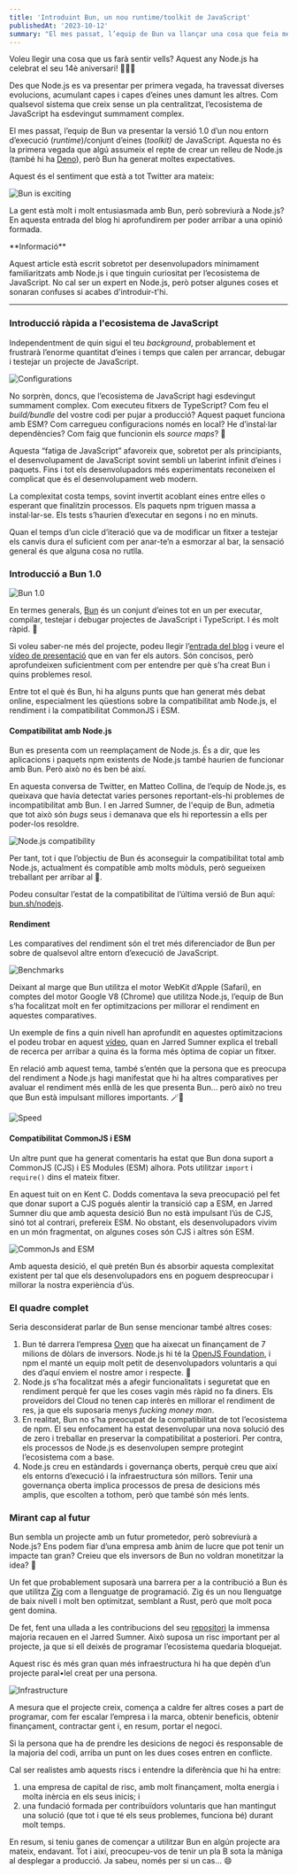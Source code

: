 ```yaml
---
title: 'Introduint Bun, un nou runtime/toolkit de JavaScript'
publishedAt: '2023-10-12'
summary: "El mes passat, l’equip de Bun va llançar una cosa que feia mesos que estava coent discretament: un nou runtime/toolkit de JavaScript. Aquesta entrada parla de quin pot ser el seu futur."
---
```


Voleu llegir una cosa que us farà sentir vells? Aquest any Node.js ha celebrat el seu 14è aniversari! 👵🏻🍻

Des que Node.js es va presentar per primera vegada, ha travessat diverses evolucions, acumulant capes i capes d’eines unes damunt les altres. Com qualsevol sistema que creix sense un pla centralitzat, l’ecosistema de JavaScript ha esdevingut summament complex.

El mes passat, l’equip de Bun va presentar la versió 1.0 d’un nou entorn d’execució (*runtime*)/conjunt d’eines (*toolkit)* de JavaScript. Aquesta no és la primera vegada que algú assumeix el repte de crear un relleu de Node.js (també hi ha [Deno](https://deno.com/)), però Bun ha generat moltes expectatives.

Aquest és el sentiment que està a tot Twitter ara mateix:

<Image
  alt="Bun is exciting"
  src="/images/bun-un-nou-runtime-de-javascript/bun-is-exciting.png"
  width={550}
  height={620}
/>

La gent està molt i molt entusiasmada amb Bun, però sobreviurà a Node.js? En aquesta entrada del blog hi aprofundirem per poder arribar a una opinió formada.

<Callout emoji="ℹ️">
  **Informació**

  Aquest article està escrit sobretot per desenvolupadors mínimament familiaritzats amb Node.js i que tinguin curiositat per l’ecosistema de JavaScript. No cal ser un expert en Node.js, però potser algunes coses et sonaran confuses si acabes d'introduir-t'hi.
</Callout>

---

### Introducció ràpida a l'ecosistema de JavaScript

Independentment de quin sigui el teu *background*, probablement et frustrarà l’enorme quantitat d’eines i temps que calen per arrancar, debugar i testejar un projecte de JavaScript.

<Image
  alt="Configurations"
  src="/images/bun-un-nou-runtime-de-javascript/configs.png"
  width={550}
  height={620}
/>

No sorprèn, doncs, que l’ecosistema de JavaScript hagi esdevingut summament complex. Com executeu fitxers de TypeScript? Com feu el *build/bundle* del vostre codi per pujar a producció? Aquest paquet funciona amb ESM? Com carregueu configuracions només en local? He d’instal·lar dependències? Com faig que funcionin els *source maps*? 🤯

Aquesta “fatiga de JavaScript” afavoreix que, sobretot per als principiants, el desenvolupament de JavaScript sovint sembli un laberint infinit d’eines i paquets. Fins i tot els desenvolupadors més experimentats reconeixen el complicat que és el desenvolupament web modern.

La complexitat costa temps, sovint invertit acoblant eines entre elles o esperant que finalitzin processos. Els paquets npm triguen massa a instal·lar-se. Els tests s’haurien d’executar en segons i no en minuts.

Quan el temps d’un cicle d’iteració que va de modificar un fitxer a testejar els canvis dura el suficient com per anar-te’n a esmorzar al bar, la sensació general és que alguna cosa no rutlla.

### Introducció a Bun 1.0

<Image
  alt="Bun 1.0"
  src="/images/bun-un-nou-runtime-de-javascript/bun.png"
  width={550}
  height={620}
/>

En termes generals, [Bun](https://bun.sh/) és un conjunt d’eines <GradientText from="from-pink-500" via="via-rose-100" to="to-rose-100">tot en un</GradientText> per executar, compilar, testejar i debugar projectes de JavaScript i TypeScript. I és molt ràpid. 🚀

Si voleu saber-ne més del projecte, podeu llegir l’[entrada del blog](https://bun.sh/blog/bun-v1.0) i veure el [vídeo de presentació](https://www.youtube.com/watch?v=BsnCpESUEqM) que en van fer els autors. Són concisos, però aprofundeixen suficientment com per entendre per què s’ha creat Bun i quins problemes resol.

Entre tot el què és Bun, hi ha alguns punts que han generat més debat online, especialment les qüestions sobre la compatibilitat amb Node.js, el rendiment i la compatibilitat CommonJS i ESM.

#### Compatibilitat amb Node.js

Bun es presenta com un reemplaçament de Node.js. És a dir, que les aplicacions i paquets npm existents de Node.js també haurien de funcionar amb Bun. Però això no és ben bé així.

En aquesta conversa de Twitter, en Matteo Collina, de l’equip de Node.js, es queixava que havia detectat varies persones reportant-els-hi problemes de incompatibilitat amb Bun. I en Jarred Sumner, de l'equip de Bun, admetia que tot això són *bugs* seus i demanava que els hi reportessin a ells per poder-los resoldre.

<Image
  alt="Node.js compatibility"
  src="/images/bun-un-nou-runtime-de-javascript/node-compatibility.png"
  width={550}
  height={620}
/>

Per tant, tot i que l’objectiu de Bun és aconseguir la compatibilitat total amb Node.js, actualment és compatible amb molts mòduls, però segueixen treballant per arribar al 💯. 

Podeu consultar l’estat de la compatibilitat de l’última versió de Bun aquí: [bun.sh/nodejs](http://bun.sh/nodejs).

#### Rendiment

Les comparatives del rendiment són el tret més diferenciador de Bun per sobre de qualsevol altre entorn d’execució de JavaScript.

<Image
  alt="Benchmarks"
  src="/images/bun-un-nou-runtime-de-javascript/benchmarks.png"
  width={795}
  height={620}
/>

Deixant al marge que Bun utilitza el motor WebKit d’Apple (Safari), en comptes del motor Google V8 (Chrome) que utilitza Node.js, l’equip de Bun s’ha focalitzat molt en fer optimitzacions per millorar el rendiment en aquestes comparatives.

Un exemple de fins a quin nivell han aprofundit en aquestes optimitzacions el podeu trobar en aquest [vídeo](https://www.youtube.com/watch?v=eF48Ar-JjT8), quan en Jarred Sumner explica el treball de recerca per arribar a quina és la forma més òptima de copiar un fitxer.

En relació amb aquest tema, també s’entén que la persona que es preocupa del rendiment a Node.js hagi manifestat que hi ha altres comparatives per avaluar el rendiment més enllà de les que presenta Bun… però això no treu que Bun està impulsant millores importants. 🪄💫

<Image
  alt="Speed"
  src="/images/bun-un-nou-runtime-de-javascript/speed.png"
  width={550}
  height={620}
/>

#### Compatibilitat CommonJS i ESM 

Un altre punt que ha generat comentaris ha estat que Bun dona suport a CommonJS (CJS) i ES Modules (ESM) alhora. Pots utilitzar `import` i `require()` dins el mateix fitxer.

En aquest tuit on en Kent C. Dodds comentava la seva preocupació pel fet que donar suport a CJS pogués alentir la transició cap a ESM, en Jarred Sumner diu que amb aquesta desició Bun no està impulsant l’ús de CJS, sinó tot al contrari, prefereix ESM. No obstant, els desenvolupadors vivim en un món fragmentat, on algunes coses són CJS i altres són ESM.

<Image
  alt="CommonJs and ESM"
  src="/images/bun-un-nou-runtime-de-javascript/commonjs.png"
  width={550}
  height={620}
/>

Amb aquesta desició, el què pretén Bun és absorbir aquesta complexitat existent per tal que els desenvolupadors ens en poguem despreocupar i millorar la nostra experiència d’ús.

### El quadre complet 

Seria desconsiderat parlar de Bun sense mencionar també altres coses:

1. Bun té darrera l’empresa [Oven](https://oven.sh/) que ha aixecat un finançament de 7 milions de dòlars de inversors. Node.js hi té la [OpenJS Foundation](https://openjsf.org/), i npm el manté un equip molt petit de desenvolupadors voluntaris a qui des d’aquí enviem el nostre amor i respecte. 💖
2. Node.js s’ha focalitzat més a afegir funcionalitats i seguretat que en rendiment perquè fer que les coses vagin més ràpid no fa diners. Els proveïdors del Cloud no tenen cap interès en millorar el rendiment de res, ja que els suposaria menys <GradientText from="from-green-500" via="via-emerald-100" to="to-green-100">*fucking money man*</GradientText>.
3. En realitat, Bun no s’ha preocupat de la compatibilitat de tot l’ecosistema de npm. El seu enfocament ha estat desenvolupar una nova solució des de zero i treballar en preservar la compatibilitat a posteriori. Per contra, els processos de Node.js es desenvolupen sempre protegint l’ecosistema com a base.
4. Node.js creu en estàndards i governança oberts, perquè creu que així els entorns d’execució i la infraestructura són millors. Tenir una governança oberta implica processos de presa de desicions més amplis, que escolten a tothom, però que també són més lents.

### Mirant cap al futur 

Bun sembla un projecte amb un futur prometedor, però sobreviurà a Node.js? Ens podem fiar d’una empresa amb ànim de lucre que pot tenir un impacte tan gran? Creieu que els inversors de Bun no voldran monetitzar la idea? 🤔

Un fet que probablement suposarà una barrera per a la contribució a Bun és que utilitza [Zig](https://ziglang.org/) com a llenguatge de programació. Zig és un nou llenguatge de baix nivell i molt ben optimitzat, semblant a Rust, però que molt poca gent domina.

De fet, fent una ullada a les contribucions del seu [repositori](https://github.com/oven-sh/bun/graphs/contributors) la immensa majoria recauen en el Jarred Sumner. Això suposa un risc important per al projecte, ja que si ell deixés de programar l’ecosistema quedaria bloquejat.

Aquest risc és més gran quan més infraestructura hi ha que depèn d’un projecte paral•lel creat per una persona.

<Image
  alt="Infrastructure"
  src="/images/bun-un-nou-runtime-de-javascript/modern-infrastructure.png"
  width={550}
  height={620}
/>

A mesura que el projecte creix, comença a caldre fer altres coses a part de programar, com fer escalar l’empresa i la marca, obtenir beneficis, obtenir finançament, contractar gent i, en resum, portar el negoci.

Si la persona que ha de prendre les desicions de negoci és responsable de la majoria del codi, arriba un punt on les dues coses entren en conflicte.

Cal ser realistes amb aquests riscs i entendre la diferència que hi ha entre:

1. una empresa de capital de risc, amb molt finançament, molta energia i molta inèrcia en els seus inicis; i
2. una fundació formada per contribuïdors voluntaris que han mantingut una solució (que tot i que té els seus problemes, funciona bé) durant molt temps.

En resum, si teniu ganes de començar a utilitzar Bun en algún projecte ara mateix, endavant. Tot i així, preocupeu-vos de tenir un pla B sota la màniga al desplegar a producció. Ja sabeu, només per si un cas… 😄